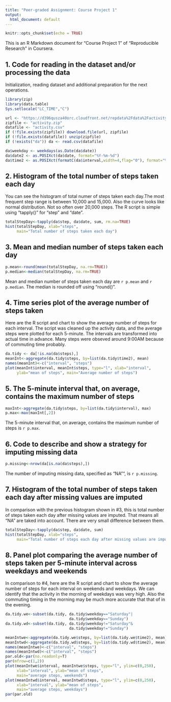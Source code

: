 ```yaml
---
title: "Peer-graded Assignment: Course Project 1"
output:
  html_document: default
---
```


```r
knitr::opts_chunk$set(echo = TRUE)
```

This is an R Markdown document for "Course Project 1" of "Reproducible Research" in Coursera.

## 1. Code for reading in the dataset and/or processing the data

Initialization, reading dataset and additional preparation for the next operations.
```r
library(zip)
library(data.table)
Sys.setlocale("LC_TIME","C")
```

```r
url <- "https://d396qusza40orc.cloudfront.net/repdata%2Fdata%2Factivity.zip"
zipfile <- "activity.zip"
datafile <- "activity.csv"
if (!file.exists(zipfile)) download.file(url, zipfile)
if (!file.exists(datafile)) unzip(zipfile)
if (!exists("da")) da <- read.csv(datafile)

da$weekday <- weekdays(as.Date(da$date))
da$date2 <- as.POSIXct(da$date, format="%Y-%m-%d")
da$time2 <- as.POSIXct(formatC(da$interval,width=4,flag="0"), format="%H%M")
```

## 2. Histogram of the total number of steps taken each day

You can see the histogram of total numer of steps taken each day.The most frequent step range is between 10,000 and 15,000. Also the curve looks like normal distribution. Not so often over 20,000 steps.
The R script is simple using "tapply()" for "step" and "date".

```r
totalStepDay<-tapply(da$step, da$date, sum, rm.na=TRUE)
hist(totalStepDay, xlab="steps", 
     main="Total number of steps taken each day")
```

## 3. Mean and median number of steps taken each day

```r
p.mean<-round(mean(totalStepDay, na.rm=TRUE))
p.median<-median(totalStepDay, na.rm=TRUE)
```

Mean and median number of steps taken each day are `r p.mean` and `r p.median`. The median is rounded off using "round()".

## 4. Time series plot of the average number of steps taken

Here are the R script and chart to show the average number of steps for each interval.
The script was cleaned up the activity data, and the average steps were plotted for each 5-minute. The intervals are transformed into actual time in advance.
Many steps were obseved around 9:00AM because of commuting time probably.

```r
da.tidy <- da[!is.na(da$steps),]
meanInt<-aggregate(da.tidy$steps, by=list(da.tidy$time2), mean)
names(meanInt)<-c("interval", "steps")
plot(meanInt$interval, meanInt$steps, type="l", xlab="interval",
     ylab="mean of steps", main="Average number of steps")
```

## 5. The 5-minute interval that, on average, contains the maximum number of steps

```r
maxInt<-aggregate(da.tidy$steps, by=list(da.tidy$interval), max)
p.max<-max(maxInt[,2])
```

The 5-minute interval that, on average, contains the maximum number of steps is `r p.max`.

## 6. Code to describe and show a strategy for imputing missing data

```r
p.missing<-nrow(da[is.na(da$steps),])
```

The number of imputing missing data, specified as "NA"", is `r p.missing`.

## 7. Histogram of the total number of steps taken each day after missing values are imputed

In comparison with the previous histogram shown in #3, this is total number of steps taken each day after missing values are imputed. That means all "NA" are taked into account. There are very small difference between them.

```r
totalStepDay<-tapply(da$step, da$date, sum)
hist(totalStepDay, xlab="steps", 
     main="Total number of steps each day after missing values are imputed")
```

## 8. Panel plot comparing the average number of steps taken per 5-minute interval across weekdays and weekends

In comparison to #4, here are the R script and chart to show the average number of steps for each interval on weekends and weekdays.
We can identify that the activity in the morning of weekdays was very high. Also the commuting timing in the morning may be much more accurate that that of in the evening.

```r
da.tidy.we<-subset(da.tidy, da.tidy$weekday=="Saturday"|
                            da.tidy$weekday=="Sunday")
da.tidy.wd<-subset(da.tidy, da.tidy$weekday!="Saturday"&
                            da.tidy$weekday!="Sunday")

meanIntwe<-aggregate(da.tidy.we$steps, by=list(da.tidy.we$time2), mean)
meanIntwd<-aggregate(da.tidy.wd$steps, by=list(da.tidy.wd$time2), mean)
names(meanIntwe)<-c("interval", "steps")
names(meanIntwd)<-c("interval", "steps")
par.old<-par(no.readonly=T)
par(mfrow=c(1,2))
plot(meanIntwe$interval, meanIntwe$steps, type="l", ylim=c(0,250),
     xlab="interval", ylab="mean of steps",
     main="average steps, weekends")
plot(meanIntwd$interval, meanIntwd$steps, type="l", ylim=c(0,250),
     xlab="interval", ylab="mean of steps",
     main="average steps, weekdays")
par(par.old)
```

